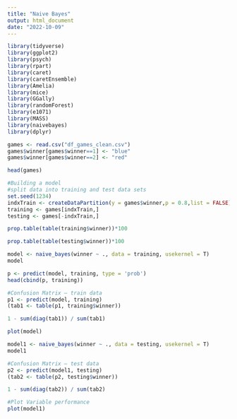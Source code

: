 ```yaml
---
title: "Naive Bayes"
output: html_document
date: "2022-10-09"
---
```

```r
library(tidyverse)
library(ggplot2)
library(psych)
library(rpart)
library(caret)
library(caretEnsemble)
library(Amelia)
library(mice)
library(GGally)
library(randomForest)
library(e1071)
library(MASS)
library(naivebayes)
library(dplyr)
```

```r
games <- read.csv("df_games_clean.csv")
games$winner[games$winner==1] <- "blue"
games$winner[games$winner==2] <- "red"

head(games)
```


```r
#Building a model
#split data into training and test data sets
set.seed(1234)
indxTrain <- createDataPartition(y = games$winner,p = 0.8,list = FALSE)
training <- games[indxTrain,]
testing <- games[-indxTrain,]
```

```r
prop.table(table(training$winner))*100
```

```r
prop.table(table(testing$winner))*100
```

```r
model <- naive_bayes(winner ~ ., data = training, usekernel = T)
model
```

```r
p <- predict(model, training, type = 'prob')
head(cbind(p, training))
```

```r
#Confusion Matrix – train data
p1 <- predict(model, training)
(tab1 <- table(p1, training$winner))
```

```r
1 - sum(diag(tab1)) / sum(tab1)
```
```r
plot(model)
```

```r
model1 <- naive_bayes(winner ~ ., data = testing, usekernel = T)
model1
```


```r
#Confusion Matrix – test data
p2 <- predict(model1, testing)
(tab2 <- table(p2, testing$winner))
```

```r
1 - sum(diag(tab2)) / sum(tab2)
```

```r
#Plot Variable performance
plot(model1)
```

